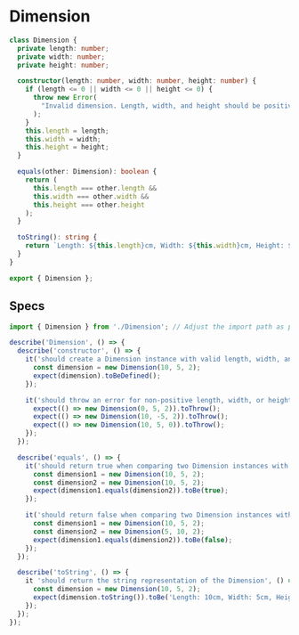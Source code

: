 # Dimension

```ts copy
class Dimension {
  private length: number;
  private width: number;
  private height: number;

  constructor(length: number, width: number, height: number) {
    if (length <= 0 || width <= 0 || height <= 0) {
      throw new Error(
        "Invalid dimension. Length, width, and height should be positive numbers."
      );
    }
    this.length = length;
    this.width = width;
    this.height = height;
  }

  equals(other: Dimension): boolean {
    return (
      this.length === other.length &&
      this.width === other.width &&
      this.height === other.height
    );
  }

  toString(): string {
    return `Length: ${this.length}cm, Width: ${this.width}cm, Height: ${this.height}cm`;
  }
}

export { Dimension };
```

## Specs

```ts copy
import { Dimension } from './Dimension'; // Adjust the import path as per your project structure

describe('Dimension', () => {
  describe('constructor', () => {
    it('should create a Dimension instance with valid length, width, and height', () => {
      const dimension = new Dimension(10, 5, 2);
      expect(dimension).toBeDefined();
    });

    it('should throw an error for non-positive length, width, or height', () => {
      expect(() => new Dimension(0, 5, 2)).toThrow();
      expect(() => new Dimension(10, -5, 2)).toThrow();
      expect(() => new Dimension(10, 5, 0)).toThrow();
    });
  });

  describe('equals', () => {
    it('should return true when comparing two Dimension instances with the same length, width, and height', () => {
      const dimension1 = new Dimension(10, 5, 2);
      const dimension2 = new Dimension(10, 5, 2);
      expect(dimension1.equals(dimension2)).toBe(true);
    });

    it('should return false when comparing two Dimension instances with different length, width, or height', () => {
      const dimension1 = new Dimension(10, 5, 2);
      const dimension2 = new Dimension(5, 10, 2);
      expect(dimension1.equals(dimension2)).toBe(false);
    });
  });

  describe('toString', () => {
    it 'should return the string representation of the Dimension', () => {
      const dimension = new Dimension(10, 5, 2);
      expect(dimension.toString()).toBe('Length: 10cm, Width: 5cm, Height: 2cm');
    });
  });
});
```
